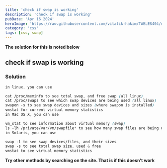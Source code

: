 ```yaml
---
title: 'check if swap is working'
description: 'check if swap is working'
pubDate: 'Apr 16 2024'
heroImage: 'https://raw.githubusercontent.com/vitalik-hakim/TABLES404/main/error_b/CSS.png'
category: 'css'
tags: [css, swap]
---
```


**The solution for this is noted below**

## check if swap is working

### Solution

```css
in linux, you can use

cat /proc/meminfo to see total swap, and free swap (all linux)
cat /proc/swaps to see which swap devices are being used (all linux)
swapon -s to see swap devices and sizes (where swapon is installed)
vmstat for current virtual memory statistics
in Mac OS X, you can use

vm_stat to see information about virtual memory (swap)
ls -lh /private/var/vm/swapfile* to see how many swap files are being used.
in Solaris, you can use

swap -l to see swap devices/files, and their sizes
swap -s to see total swap size, used & free
vmstat to see virtual memory statistics
```

**Try other methods by searching on the site. That is if this doesn't work**
